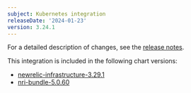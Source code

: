 ```yaml
---
subject: Kubernetes integration
releaseDate: '2024-01-23'
version: 3.24.1
---
```


For a detailed description of changes, see the [release notes](https://github.com/newrelic/nri-kubernetes/releases/tag/v3.24.1).

This integration is included in the following chart versions:

* [newrelic-infrastructure-3.29.1](https://github.com/newrelic/nri-kubernetes/releases/tag/newrelic-infrastructure-3.29.1)
* [nri-bundle-5.0.60](https://github.com/newrelic/helm-charts/releases/tag/nri-bundle-5.0.60)
